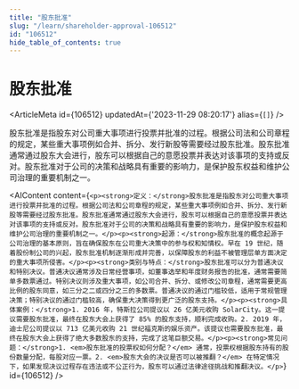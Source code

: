 ```yaml
---
title: "股东批准"
slug: "/learn/shareholder-approval-106512"
id: "106512"
hide_table_of_contents: true
---
```



# 股东批准

<ArticleMeta id={106512} updatedAt={'2023-11-29 08:20:17'} alias={`[]`} />
<div className='border-solid border-b border-t-0 my-4 border-[var(--ifm-color-gray-300)]' />

股东批准是指股东对公司重大事项进行投票并批准的过程。根据公司法和公司章程的规定，某些重大事项例如合并、拆分、发行新股等需要经过股东批准。股东批准通常通过股东大会进行，股东可以根据自己的意愿投票并表达对该事项的支持或反对。股东批准对于公司的决策和战略具有重要的影响力，是保护股东权益和维护公司治理的重要机制之一。

<AIContent content={`<p><strong>定义：</strong>股东批准是指股东对公司重大事项进行投票并批准的过程。根据公司法和公司章程的规定，某些重大事项例如合并、拆分、发行新股等需要经过股东批准。股东批准通常通过股东大会进行，股东可以根据自己的意愿投票并表达对该事项的支持或反对。股东批准对于公司的决策和战略具有重要的影响力，是保护股东权益和维护公司治理的重要机制之一。</p><p><strong>起源：</strong>股东批准的概念起源于公司治理的基本原则，旨在确保股东在公司重大决策中的参与权和知情权。早在 19 世纪，随着股份制公司的兴起，股东批准机制逐渐形成并完善，以保障股东的利益不被管理层单方面决定的重大事项所侵害。</p><p><strong>类别与特点：</strong>股东批准可以分为普通决议和特别决议。普通决议通常涉及日常经营事项，如董事选举和年度财务报告的批准，通常需要简单多数票通过。特别决议则涉及重大事项，如公司合并、拆分、或修改公司章程，通常需要更高比例的股东同意，如三分之二或四分之三的多数票。普通决议的通过门槛较低，适用于常规管理决策；特别决议的通过门槛较高，确保重大决策得到更广泛的股东支持。</p><p><strong>具体案例：</strong>1. 2016 年，特斯拉公司提议以 26 亿美元收购 SolarCity。这一提议需要股东批准，最终在股东大会上获得了 85% 的股东支持，顺利完成收购。2. 2019 年，迪士尼公司提议以 713 亿美元收购 21 世纪福克斯的娱乐资产。该提议也需要股东批准，最终在股东大会上获得了绝大多数股东的支持，完成了这笔巨额交易。</p><p><strong>常见问题：</strong>1. <em>股东批准的投票权如何分配？</em> 通常，投票权根据股东持有的股份数量分配，每股对应一票。2. <em>股东大会的决议是否可以被推翻？</em> 在特定情况下，如果发现决议过程存在违法或不公正行为，股东可以通过法律途径挑战和推翻决议。</p>`} id={106512} />
